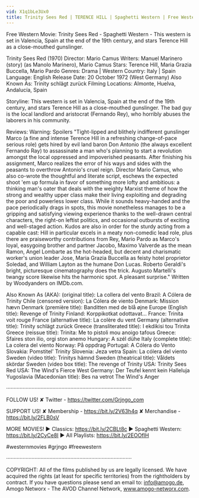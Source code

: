 ```yaml
---
vid: X1q1bLe3Ux0
title: Trinity Sees Red | TERENCE HILL | Spaghetti Western | Free Western Movie | Cowboys | Full Films
---
```


Free Western Movie: Trinity Sees Red - Spaghetti Western - This western is set in Valencia, Spain at the end of the 19th century, and stars Terence Hill as a close-mouthed gunslinger.

Trinity Sees Red (1970)
Director: Mario Camus
Writers: Manuel Marinero (story) (as Manolo Marinero), Mario Camus
Stars: Terence Hill, Maria Grazia Buccella, Mario Pardo
Genres: Drama | Western 
Country: Italy | Spain
Language: English
Release Date: 20 October 1972 (West Germany)
Also Known As: Trinity schlägt zurück 
Filming Locations: Almonte, Huelva, Andalucía, Spain 

Storyline:
This western is set in Valencia, Spain at the end of the 19th century, and stars Terence Hill as a close-mouthed gunslinger. The bad guy is the local landlord and aristocrat (Fernando Rey), who horribly abuses the laborers in his community.

Reviews:
Warning: Spoilers
"Tight-lipped and blithely indifferent gunslinger Marco (a fine and intense Terence Hill in a refreshing change-of-pace serious role) gets hired by evil land baron Don Antonio (the always excellent Fernando Ray) to assassinate a man who's planning to start a revolution amongst the local oppressed and impoverished peasants. After finishing his assignment, Marco realizes the error of his ways and sides with the peasants to overthrow Antonio's cruel reign. Director Mario Camus, who also co-wrote the thoughtful and literate script, eschews the expected shoot 'em up formula in favor of something more lofty and ambitious: a thinking man's oater that deals with the weighty Marxist theme of how the strong and wealthy upper class make their living exploiting and degrading the poor and powerless lower class. While it sounds heavy-handed and the pace periodically drags in spots, this movie nonetheless manages to be a gripping and satisfying viewing experience thanks to the well-drawn central characters, the right-on leftist politics, and occasional outbursts of exciting and well-staged action. Kudos are also in order for the sturdy acting from a capable cast: Hill in particular excels in a meaty non-comedic lead role, plus there are praiseworthy contributions from Rey, Mario Pardo as Marco's loyal, easygoing brother and partner Jacobo, Maximo Valverde as the mean Ramon, Angel Lombarte as the hot-headed, but decent and charismatic worker's union leader Jose, Maria Grazia Buccella as feisty hotel proprietor Soledad, and William Layton as the humane Don Lucas. Roberto Geraldi's bright, picturesque cinematography does the trick. Augusto Martelli's twangy score likewise hits the harmonic spot. A pleasant surprise." Written by Woodyanders on IMDb.com.

Also Known As (AKA):
(original title): La collera del vento
Brazil: A Cólera de Trinity
Chile (censored version): La Cólera de viento
Denmark: Mission hævn
Denmark (première title): Banditten med de blå øjne
Europe (English title): Revenge of Trinity
Finland: Korppikotkat odottavat...
France: Trinita voit rouge
France (alternative title): La colère du vent
Germany (alternative title): Trinity schlägt zurück
Greece (transliterated title): I ekdikisi tou Trinita
Greece (reissue title): Trinita: Me to pistoli mou anoigo tafous
Greece: Sfaires ston ilio, orgi ston anemo
Hungary: A szél dühe
Italy (complete title): La colera del viento
Norway: På oppdrag
Portugal: A Cólera do Vento
Slovakia: Pomstitel' Trinity
Slovenia: Jeza vetra
Spain: La cólera del viento
Sweden (video title): Trinitys hämnd
Sweden (theatrical title): Våldets skördar
Sweden (video box title): The revenge of Trinity
USA: Trinity Sees Red
USA: The Wind's Fierce
West Germany: Der Teufel kennt kein Halleluja
Yugoslavia (Macedonian title): Bes na vetrot
 The Wind's Anger

····················································································

FOLLOW US!
✘ Twitter - https://twitter.com/Grjngo_com

SUPPORT US!
✘ Membership - https://bit.ly/2V63h4q
✘ Merchandise - https://bit.ly/2FLB0sV

MORE MOVIES! 
► Classics: https://bit.ly/2CBLt8c 
► Spaghetti Western: https://bit.ly/2CyCe8I 
► All Playlists: https://bit.ly/2EOOfIH 

#westernmovies #grjngo #freewestern

····················································································

COPYRIGHT: All of the films published by us are legally licensed. We have acquired the rights (at least for specific territories) from the rightholders by contract. If you have questions please send an email to: info@amogo.de, Amogo Networx - The AVOD Channel Network, www.amogo-networx.com.
